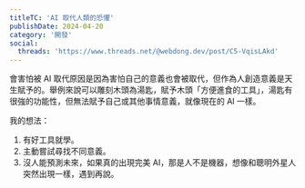 ```yaml
---
titleTC: 'AI 取代人類的恐懼'
publishDate: 2024-04-20
category: '開發'
social:
  threads: 'https://www.threads.net/@webdong.dev/post/C5-VqisLAkd'
---
```


會害怕被 AI 取代原因是因為害怕自己的意義也會被取代，但作為人創造意義是天生賦予的。舉例來說可以雕刻木頭為湯匙，賦予木頭「方便進食的工具」，湯匙有很強的功能性，但無法賦予自己或其他事情意義，就像現在的 AI 一樣。

我的想法：

1. 有好工具就學。
2. 主動嘗試尋找不同意義。
3. 沒人能預測未來，如果真的出現完美 AI，那是人不是機器，想像和聰明外星人突然出現一樣，遇到再說。
